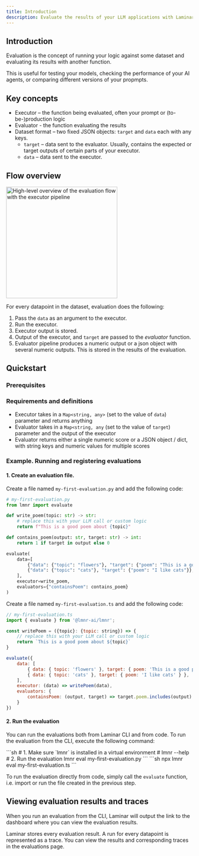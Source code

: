 ```yaml
---
title: Introduction
description: Evaluate the results of your LLM applications with Laminar
---
```



## Introduction

Evaluation is the concept of running your logic against some dataset
and evaluating its results with another function.

This is useful for testing your models, checking the performance of your AI agents, or comparing different versions of your propmpts.

## Key concepts

- Executor – the function being evaluated, often your prompt or (to-be-)production logic
- Evaluator - the function evaluating the results
- Dataset format – two fixed JSON objects: `target` and `data` each with any keys.
  - `target` – data sent to the evaluator. Usually, contains the expected or target outputs of certain parts of your executor.
  - `data` – data sent to the executor.

## Flow overview

<Frame caption="High-level overview of the evaluation flow">
  <img
    height="300"
    src="/images/evaluations/evaluation-with-executor.png"
    alt="High-level overview of the evaluation flow with the executor pipeline"
  />
</Frame>

For every datapoint in the dataset, evaluation does the following:

1. Pass the `data` as an argument to the executor.
1. Run the executor.
1. Executor output is stored.
1. Output of the executor, and `target` are passed to the _evaluator_ function.
1. Evaluator pipeline produces a numeric output or a json object with several numeric outputs.
This is stored in the results of the evaluation.

## Quickstart

### Prerequisites

<LaminarInstall />

### Requirements and definitions

- Executor takes in a `Map<string, any>` (set to the value of `data`) parameter and returns anything
- Evaluator takes in a `Map<string, any` (set to the value of `target`) parameter and the output of the executor
- Evaluator returns either a single numeric score or a JSON object / dict, with string keys and numeric values for multiple scores

### Example. Running and registering evaluations

#### 1. Create an evaluation file.

<Tabs>
<Tab title = "Python">

Create a file named `my-first-evaluation.py` and add the following code:

```python
# my-first-evaluation.py
from lmnr import evaluate

def write_poem(topic: str) -> str:
    # replace this with your LLM call or custom logic
    return f"This is a good poem about {topic}"

def contains_poem(output: str, target: str) -> int:
    return 1 if target in output else 0

evaluate(
    data=[
        {"data": {"topic": "flowers"}, "target": {"poem": "This is a good poem about flowers"}},
        {"data": {"topic": "cats"}, "target": {"poem": "I like cats"}},
    ],
    executor=write_poem,
    evaluators={"containsPoem": contains_poem}
)
```

</Tab>
<Tab title = "JavaScript/TypeScript">

Create a file named `my-first-evaluation.ts` and add the following code:

```javascript
// my-first-evaluation.ts
import { evaluate } from '@lmnr-ai/lmnr';

const writePoem = ({topic}: {topic: string}) => {
    // replace this with your LLM call or custom logic
    return `This is a good poem about ${topic}`
}

evaluate({
    data: [
        { data: { topic: 'flowers' }, target: { poem: 'This is a good poem about flowers' } },
        { data: { topic: 'cats' }, target: { poem: 'I like cats' } },
    ],
    executor: (data) => writePoem(data),
    evaluators: {
        containsPoem: (output, target) => target.poem.includes(output) ? 1 : 0
    }
})
```
</Tab>
</Tabs>

#### 2. Run the evaluation

You can run the evaluations both from Laminar CLI and from code.
To run the evaluation from the CLI, execute the following command:

<Tabs>
<Tab title = "Python">
```sh
# 1. Make sure `lmnr` is installed in a virtual environment
# lmnr --help
# 2. Run the evaluation
lmnr eval my-first-evaluation.py
```
</Tab>
<Tab title = "JavaScript/TypeScript">
```sh
npx lmnr eval my-first-evaluation.ts
```
</Tab>

</Tabs>

To run the evaluation directly from code, simply call the `evaluate` function, i.e. import or
run the file created in the previous step.

## Viewing evaluation results and traces

When you run an evaluation from the CLI, Laminar will output the link to the dashboard
where you can view the evaluation results.

Laminar stores every evaluation result.
A run for every datapoint is represented as a trace.
You can view the results and corresponding traces in the evaluations page.

